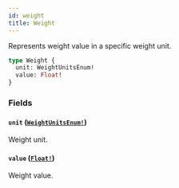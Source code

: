 ```yaml
---
id: weight
title: Weight
---
```


Represents weight value in a specific weight unit.

```graphql
type Weight {
  unit: WeightUnitsEnum!
  value: Float!
}
```

### Fields

#### `unit` ([`WeightUnitsEnum!`](/api-reference/enums/weight-units-enum.mdx))

Weight unit.

#### `value` ([`Float!`](/api-reference/scalars/float.mdx))

Weight value.
